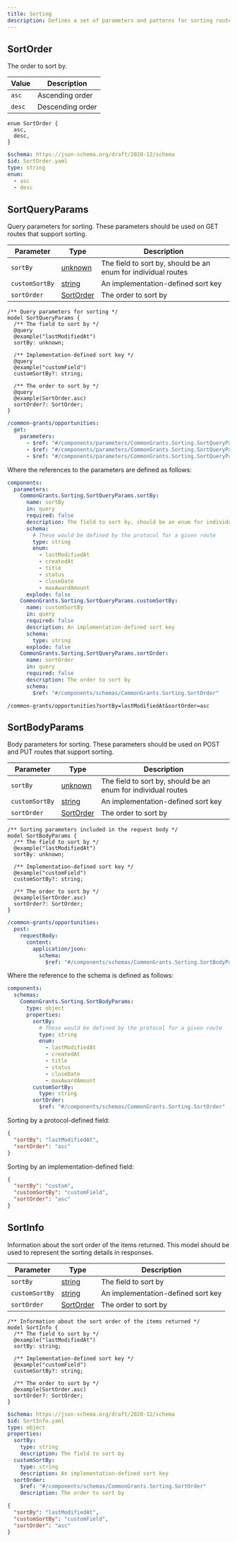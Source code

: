 ```yaml
---
title: Sorting
description: Defines a set of parameters and patterns for sorting routes
---
```



## SortOrder

The order to sort by.

<Tabs>
  <TabItem label="Table">

| Value  | Description      |
| ------ | ---------------- |
| `asc`  | Ascending order  |
| `desc` | Descending order |

  </TabItem>

  <TabItem label="TypeSpec">

```typespec
enum SortOrder {
  asc,
  desc,
}
```

  </TabItem>

  <TabItem label="JSON Schema">

```yaml
$schema: https://json-schema.org/draft/2020-12/schema
$id: SortOrder.yaml
type: string
enum:
  - asc
  - desc
```

  </TabItem>
</Tabs>

## SortQueryParams

Query parameters for sorting. These parameters should be used on GET routes that support sorting.

<Tabs>
  <TabItem label="Table">

| Parameter      | Type                                     | Description                                                   |
| -------------- | ---------------------------------------- | ------------------------------------------------------------- |
| `sortBy`       | [unknown](/protocol/types/other#unknown) | The field to sort by, should be an enum for individual routes |
| `customSortBy` | [string](/protocol/types/string#string)  | An implementation-defined sort key                            |
| `sortOrder`    | [SortOrder](#sortorder)                  | The order to sort by                                          |

  </TabItem>

  <TabItem label="TypeSpec">

```typespec
/** Query parameters for sorting */
model SortQueryParams {
  /** The field to sort by */
  @query
  @example("lastModifiedAt")
  sortBy: unknown;

  /** Implementation-defined sort key */
  @query
  @example("customField")
  customSortBy?: string;

  /** The order to sort by */
  @query
  @example(SortOrder.asc)
  sortOrder?: SortOrder;
}
```

  </TabItem>

  <TabItem label="OpenAPI">

```yaml
/common-grants/opportunities:
  get:
    parameters:
      - $ref: "#/components/parameters/CommonGrants.Sorting.SortQueryParams.sortBy"
      - $ref: "#/components/parameters/CommonGrants.Sorting.SortQueryParams.customSortBy"
      - $ref: "#/components/parameters/CommonGrants.Sorting.SortQueryParams.sortOrder"
```

Where the references to the parameters are defined as follows:

```yaml
components:
  parameters:
    CommonGrants.Sorting.SortQueryParams.sortBy:
      name: sortBy
      in: query
      required: false
      description: The field to sort by, should be an enum for individual routes
      schema:
        # These would be defined by the protocol for a given route
        type: string
        enum:
          - lastModifiedAt
          - createdAt
          - title
          - status
          - closeDate
          - maxAwardAmount
      explode: false
    CommonGrants.Sorting.SortQueryParams.customSortBy:
      name: customSortBy
      in: query
      required: false
      description: An implementation-defined sort key
      schema:
        type: string
      explode: false
    CommonGrants.Sorting.SortQueryParams.sortOrder:
      name: sortOrder
      in: query
      required: false
      description: The order to sort by
      schema:
        $ref: "#/components/schemas/CommonGrants.Sorting.SortOrder"
```

  </TabItem>

  <TabItem label="Example">

```
/common-grants/opportunities?sortBy=lastModifiedAt&sortOrder=asc
```

  </TabItem>
</Tabs>

## SortBodyParams

Body parameters for sorting. These parameters should be used on POST and PUT routes that support sorting.

<Tabs>
  <TabItem label="Table">

| Parameter      | Type                                     | Description                                                   |
| -------------- | ---------------------------------------- | ------------------------------------------------------------- |
| `sortBy`       | [unknown](/protocol/types/other#unknown) | The field to sort by, should be an enum for individual routes |
| `customSortBy` | [string](/protocol/types/string#string)  | An implementation-defined sort key                            |
| `sortOrder`    | [SortOrder](#sortorder)                  | The order to sort by                                          |

  </TabItem>

  <TabItem label="TypeSpec">

```typespec
/** Sorting parameters included in the request body */
model SortBodyParams {
  /** The field to sort by */
  @example("lastModifiedAt")
  sortBy: unknown;

  /** Implementation-defined sort key */
  @example("customField")
  customSortBy?: string;

  /** The order to sort by */
  @example(SortOrder.asc)
  sortOrder?: SortOrder;
}
```

  </TabItem>

  <TabItem label="OpenAPI">

```yaml
/common-grants/opportunities:
  post:
    requestBody:
      content:
        application/json:
          schema:
            $ref: "#/components/schemas/CommonGrants.Sorting.SortBodyParams"
```

Where the reference to the schema is defined as follows:

```yaml
components:
  schemas:
    CommonGrants.Sorting.SortBodyParams:
      type: object
      properties:
        sortBy:
          # These would be defined by the protocol for a given route
          type: string
          enum:
            - lastModifiedAt
            - createdAt
            - title
            - status
            - closeDate
            - maxAwardAmount
        customSortBy:
          type: string
        sortOrder:
          $ref: "#/components/schemas/CommonGrants.Sorting.SortOrder"
```

  </TabItem>

  <TabItem label="Example">

Sorting by a protocol-defined field:

```json
{
  "sortBy": "lastModifiedAt",
  "sortOrder": "asc"
}
```

Sorting by an implementation-defined field:

```json
{
  "sortBy": "custom",
  "customSortBy": "customField",
  "sortOrder": "asc"
}
```

  </TabItem>
</Tabs>

## SortInfo

Information about the sort order of the items returned. This model should be used to represent the sorting details in responses.

<Tabs>
  <TabItem label="Table">

| Parameter      | Type                                    | Description                        |
| -------------- | --------------------------------------- | ---------------------------------- |
| `sortBy`       | [string](/protocol/types/string#string) | The field to sort by               |
| `customSortBy` | [string](/protocol/types/string#string) | An implementation-defined sort key |
| `sortOrder`    | [SortOrder](#sortorder)                 | The order to sort by               |

  </TabItem>

  <TabItem label="TypeSpec">

```typespec
/** Information about the sort order of the items returned */
model SortInfo {
  /** The field to sort by */
  @example("lastModifiedAt")
  sortBy: string;

  /** Implementation-defined sort key */
  @example("customField")
  customSortBy?: string;

  /** The order to sort by */
  @example(SortOrder.asc)
  sortOrder?: SortOrder;
}
```

  </TabItem>

  <TabItem label="JSON Schema">

```yaml
$schema: https://json-schema.org/draft/2020-12/schema
$id: SortInfo.yaml
type: object
properties:
  sortBy:
    type: string
    description: The field to sort by
  customSortBy:
    type: string
    description: An implementation-defined sort key
  sortOrder:
    $ref: "#/components/schemas/CommonGrants.Sorting.SortOrder"
    description: The order to sort by
```

  </TabItem>

  <TabItem label="Example">

```json
{
  "sortBy": "lastModifiedAt",
  "customSortBy": "customField",
  "sortOrder": "asc"
}
```

  </TabItem>
</Tabs>
